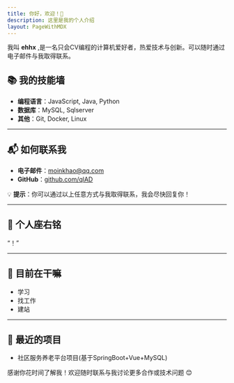 ```yaml
---
title: 你好，欢迎！👋
description: 这里是我的个人介绍
layout: PageWithMDX
---
```


我叫 **ehhx** ,是一名只会CV编程的计算机爱好者，热爱技术与创新。可以随时通过电子邮件与我取得联系。

## 📚 我的技能墙

- **编程语言**：JavaScript, Java, Python
- **数据库**：MySQL, Sqlserver
- **其他**：Git, Docker, Linux

---

## 📬 如何联系我

- **电子邮件**：moinkhao@qq.com
- **GitHub**：[github.com/qlAD](https://github.com/ehhx)

💡 **提示**：你可以通过以上任意方式与我取得联系，我会尽快回复你！

---

## 🎯 个人座右铭

“！”

---

## 🌱 目前在干嘛

- 学习
- 找工作
- 建站

---

## 📅 最近的项目

- 社区服务养老平台项目(基于SpringBoot+Vue+MySQL)

感谢你花时间了解我！欢迎随时联系与我讨论更多合作或技术问题 😊
